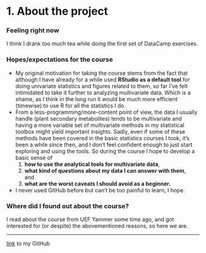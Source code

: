 
# 1. About the project

### Feeling right now
I think I drank too much tea while doing the first set of DataCamp exercises.  

### Hopes/expectations for the course
* My original motivation for taking the course stems from the fact that although I have already for a while used __RStudio as a default tool__ for doing univariate statistics and figures related to them, so far I've felt intimidated to take it further to analyzing multivariate data. Which is a shame, as I think in the long run it would be much more efficient (timewise) to use R for all the statistics I do. 
* From a less-programming/more-content point of view, the data I usually handle (plant secondary metabolites) tends to be multivariate and having a more variable set of multivariate methods in my statistical toolbox might yield important insights. Sadly, even if some of these methods have been covered in the basic statistics courses I took, it's been a while since then, and I don't feel confident enough to just start exploring and using the tools. So during the course I hope to develop a basic sense of 
  (@) __how to use the analytical tools for multivariate data__, 
  (@) __what kind of questions about my data I can answer with them__,  
and 
  (@) __what are the worst caveats I should avoid as a beginner.__
* I never used GitHub before but can't be too painful to learn, I hope.  

### Where did I found out about the course?
I read about the course from UEF Yammer some time ago, and got interested for (or despite) the abovementioned reasons, so here we are.  

***
[link](https://github.com/pthitz/IODS-project) to my GitHub
